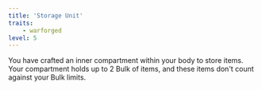```yaml
---
title: 'Storage Unit'
traits:
    - warforged
level: 5
---
```


You have crafted an inner compartment within your body to store items. Your compartment holds up to 2 Bulk of items, and these items don't count against your Bulk limits.